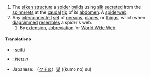 #The [[silken]] [[structure]] a [[spider]] [[build]]s using [[silk]] [[secrete]]d from the [[spinneret]]s at the [[caudal]] [[tip]] of its [[abdomen]].  A [[spiderweb]].
#Any [[interconnected]] [[set]] of [[person]]s, [[place]]s, or [[thing]]s, which when [[diagram]]med [[resemble]]s a spider's web.
##By [[extension]], [[abbreviation]] for [[w:World Wide Web|World Wide Web]].

====Translations====
*{{fi}}: [[seitti]]
*{{de}}: Netz ''n''
*Japanese: （[[クモ]]の）[[巣]] ((kumo no) su)